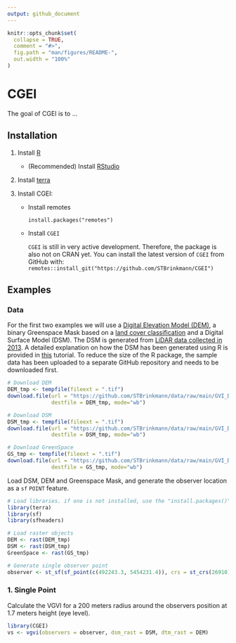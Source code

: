 ```yaml
---
output: github_document
---
```


<!-- README.md is generated from README.Rmd. Please edit that file -->

```r
knitr::opts_chunk$set(
  collapse = TRUE,
  comment = "#>",
  fig.path = "man/figures/README-",
  out.width = "100%"
)
```

# CGEI

<!-- badges: start -->

<!-- badges: end -->

The goal of CGEI is to ...

## Installation {#installation}

1.  Install [R](https://cran.r-project.org/)

    -   (Recommended) Install [RStudio](https://www.rstudio.com/products/rstudio/download/)

2.  Install [terra](https://github.com/rspatial/terra)

3.  Install CGEI:

    -   Install remotes

        `install.packages("remotes")`

    -   Install `CGEI`

        `CGEI` is still in very active development. Therefore, the package is also not on CRAN yet. You can install the latest version of `CGEI` from GitHub with:\
        `remotes::install_git("https://github.com/STBrinkmann/CGEI")`

## Examples {#examples}

### Data

For the first two examples we will use a [Digital Elevation Model (DEM)](https://opendata.vancouver.ca/explore/dataset/digital-elevation-model), a binary Greenspace Mask based on a [land cover classification](http://www.metrovancouver.org/data) and a Digital Surface Model (DSM). The DSM is generated from [LiDAR data collected in 2013](https://opendata.vancouver.ca/explore/dataset/lidar-2013/). A detailed explanation on how the DSM has been generated using R is provided in [this](https://geobrinkmann.com/post/visible-greenness-exposure/) tutorial. To reduce the size of the R package, the sample data has been uploaded to a separate GitHub repository and needs to be downloaded first.

```r
# Download DEM
DEM_tmp <- tempfile(fileext = ".tif")
download.file(url = "https://github.com/STBrinkmann/data/raw/main/GVI_Data/GVI_DEM.tif",
              destfile = DEM_tmp, mode="wb")

# Download DSM
DSM_tmp <- tempfile(fileext = ".tif")
download.file(url = "https://github.com/STBrinkmann/data/raw/main/GVI_Data/GVI_DSM.tif",
              destfile = DSM_tmp, mode="wb")

# Download GreenSpace
GS_tmp <- tempfile(fileext = ".tif")
download.file(url = "https://github.com/STBrinkmann/data/raw/main/GVI_Data/GVI_GreenSpace.tif",
              destfile = GS_tmp, mode="wb")
```

Load DSM, DEM and Greenspace Mask, and generate the observer location as a `sf` `POINT` feature.

```r
# Load libraries. if one is not installed, use the "install.packages()" function
library(terra)
library(sf)
library(sfheaders)

# Load raster objects
DEM <- rast(DEM_tmp)
DSM <- rast(DSM_tmp)
GreenSpace <- rast(GS_tmp)

# Generate single observer point
observer <- st_sf(sf_point(c(492243.3, 5454231.4)), crs = st_crs(26910))
```

### 1. Single Point

Calculate the VGVI for a 200 meters radius around the observers position at 1.7 meters height (eye level).

```r
library(CGEI)
vs <- vgvi(observers = observer, dsm_rast = DSM, dtm_rast = DEM)
```
